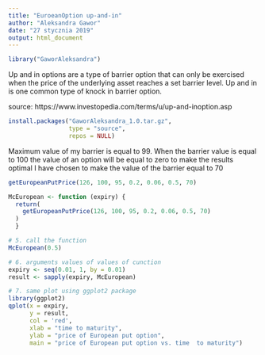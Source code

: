 ```yaml
---
title: "EuroeanOption up-and-in"
author: "Aleksandra Gawor"
date: "27 stycznia 2019"
output: html_document
---
```


```r
library("GaworAleksandra")

```

Up and in options are a type of barrier option that can only be exercised when the price of the underlying asset reaches a set barrier level. Up and in is one common type of knock in barrier option.

source: https://www.investopedia.com/terms/u/up-and-inoption.asp

```r
install.packages("GaworAleksandra_1.0.tar.gz",
                 type = "source",
                 repos = NULL)

```


Maximum value of my barrier is equal to 99.
When the barrier value is equal to 100 the value of an option will be equal to zero
to make the results optimal I have chosen to make the value of the barrier equal to 70

```r

getEuropeanPutPrice(126, 100, 95, 0.2, 0.06, 0.5, 70)
```
```r
McEuropean <- function (expiry) {
  return(
    getEuropeanPutPrice(126, 100, 95, 0.2, 0.06, 0.5, 70)
  )
  }

# 5. call the function
McEuropean(0.5)

# 6. arguments values of values of cunction
expiry <- seq(0.01, 1, by = 0.01)
result <- sapply(expiry, McEuropean)

# 7. same plot using ggplot2 package
library(ggplot2)
qplot(x = expiry,
      y = result,
      col = 'red',
      xlab = "time to maturity",
      ylab = "price of European put option",
      main = "price of European put option vs. time  to maturity")
```

